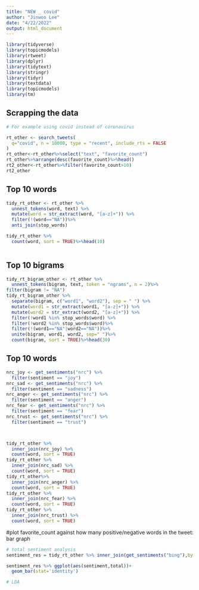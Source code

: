 ```yaml
---
title: "NEW _ covid"
author: "Jinwoo Lee"
date: "4/22/2022"
output: html_document
---
```



```r
library(tidyverse)
library(topicmodels)
library(rtweet)
library(dplyr)
library(tidytext)
library(stringr)
library(tidyr)
library(textdata)
library(topicmodels)
library(tm)
```

## Scrapping the data


```r

# For example using covid instead of coronavirus

rt_other <- search_tweets(
  q="covid", n = 10000, type = "recent", include_rts = FALSE
)
rt_other<-rt_other%>%select("text", "favorite_count")
rt_other%>%arrange(desc(favorite_count)%>%head()
rt2_other<-rt_other%>%filter(favorite_count>10)
rt2_other
```

## Top 10 words


```r

tidy_rt_other <- rt_other %>% 
  unnest_tokens(word, text) %>% 
  mutate(word = str_extract(word, "[a-z]+")) %>%
  filter(!(word=="NA"))%>%
  anti_join(stop_words)

tidy_rt_other %>% 
  count(word, sort = TRUE)%>%head(10)



```


## Top 10 bigrams


```r

tidy_rt_bigram_other <- rt_other %>% 
  unnest_tokens(bigram, text, token = "ngrams", n = 2)%>% 
filter(bigram != "NA")
tidy_rt_bigram_other %>%
  separate(bigram, c("word1", "word2"), sep = " ") %>% 
  mutate(word1 = str_extract(word1, "[a-z]+")) %>%
  mutate(word2 = str_extract(word2, "[a-z]+")) %>%
  filter(!word1 %in% stop_words$word) %>% 
  filter(!word2 %in% stop_words$word)%>% 
  filter(!(word1=="NA"|word2=="NA"))%>%
  unite(bigram, word1, word2, sep=" ")%>% 
  count(bigram, sort = TRUE)%>%head(30)
```


## Top 10 words


```r
nrc_joy <- get_sentiments("nrc") %>% 
  filter(sentiment == "joy")
nrc_sad <- get_sentiments("nrc") %>% 
  filter(sentiment == "sadness")
nrc_anger <- get_sentiments("nrc") %>% 
  filter(sentiment == "anger")
nrc_fear <- get_sentiments("nrc") %>% 
  filter(sentiment == "fear")
nrc_trust <- get_sentiments("nrc") %>% 
  filter(sentiment == "trust")



tidy_rt_other %>%
  inner_join(nrc_joy) %>% 
  count(word, sort = TRUE)
tidy_rt_other %>%
  inner_join(nrc_sad) %>% 
  count(word, sort = TRUE)
tidy_rt_other%>%
  inner_join(nrc_anger) %>% 
  count(word, sort = TRUE)
tidy_rt_other %>%
  inner_join(nrc_fear) %>% 
  count(word, sort = TRUE)
tidy_rt_other %>%
  inner_join(nrc_trust) %>% 
  count(word, sort = TRUE)
```
#plot favorite_count against how many positive/negative words in the tweet: bar graph



```r
# total sentiment analysis 
sentiment_res = tidy_rt_other %>% inner_join(get_sentiments("bing"),by ='word') %>% group_by(sentiment) %>% summarize(total = sum(favorite_count))

sentiment_res %>% ggplot(aes(sentiment,total))+
  geom_bar(stat='identity')

# LDA 
```
